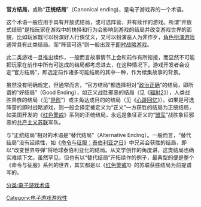 {{multiple issues|
{{copyedit|time=2016-08-14T00:35:48+00:00}}
{{orphan|time=2016-08-14T00:35:48+00:00}}
{{unreferenced|time=2016-08-14T00:35:48+00:00}}
}}

{{NoteTA
| G1 = Games
}}

'''官方结局'''，或称“'''正统结局'''”（Canonical ending)，是电子游戏界的一个术语。

这个术语一般应用于具有开放式结局，或可选阵营，并有续作的游戏。所谓“开放式结局”是指玩家在游戏中的抉择和行为会影响到游戏的结局并改变游戏世界的面貌，比如玩家既可以扮演好人行侠仗义，又可以扮演恶人为非作歹，[[角色扮演游戏|角色扮演游戏]]通常具有此类结局。而“阵营可选”则一般出现于[[即时战略游戏|即时战略游戏]]。

此二类游戏一旦推出续作，一般而言故事情节上会和前作有所衔接，而显然不可能把玩家在前作中所有可达成的结局都考虑进去，在这种情况下，游戏开发者会设定“官方结局”，即选定前作诸多可能结局的其中一种，作为续集故事的背景。

虽然没有明确规定，但通常而言，“官方结局”都选择相对“[[政治正确|政治正确]]”的结局，即所谓的“好结局”（Good Ending），如正义战胜邪恶的结局（见《[[辐射2|辐射2]]》），人类战胜异族的结局（见“[[异形|异形]]”）或主角达成目的的结局（见《[[心跳回忆|心跳回忆]]》）。如果是可选阵营的即时战略游戏，则一般会择定被定义为“正义”一方获胜的结局为正统结局，如美国开发的《[[红色警戒|红色警戒]]》系列的正统结局，永远是象征正义的“[[盟军|盟军]]”战胜象征邪恶的[[共产主义|共产主义]][[苏联|苏联]]军队。

与“正统结局”相对的术语是“替代结局”（Alternative Ending）。一般而言，“替代结局”没有延续性，如《[[命令与征服：泰伯利亚之日|命令与征服：泰伯利亚之日]]》中兄弟会获胜的结局，即以“改变世界导弹”将地球泰伯利亚化的结局。从文学创作的角度讲，这类结局也确实难续下文。虽然罕见，但也有以“替代结局”开拓续作的例子，最典型的便是整个《命令与征服》系列的世界，其实都是以《[[红色警戒|红色警戒]]1》的苏联获胜结局为前提谱写的。

[[Category:电子游戏游戏性|Category:电子游戏游戏性]]
[[分类:电子游戏术语|分类:电子游戏术语]]

{{videogame-gameplay-stub}}